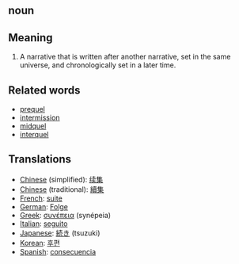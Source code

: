 == noun ==

== Meaning ==

# A narrative that is written after another narrative, set in the same universe, and chronologically set in a later time.

== Related words ==

* [[prequel]]
* [[intermission]]
* [[midquel]]
* [[interquel]]

== Translations ==

*[[Chinese]] (simplified): [[续集]]
*[[Chinese]] (traditional): [[續集]]
*[[French]]: [[suite]]
*[[German]]: [[Folge]]
*[[Greek]]: [[συνέπεια]] (synépeia)
*[[Italian]]: [[seguito]]
*[[Japanese]]: [[続き]] (tsuzuki)
*[[Korean]]: [[후편]]
*[[Spanish]]: [[consecuencia]]